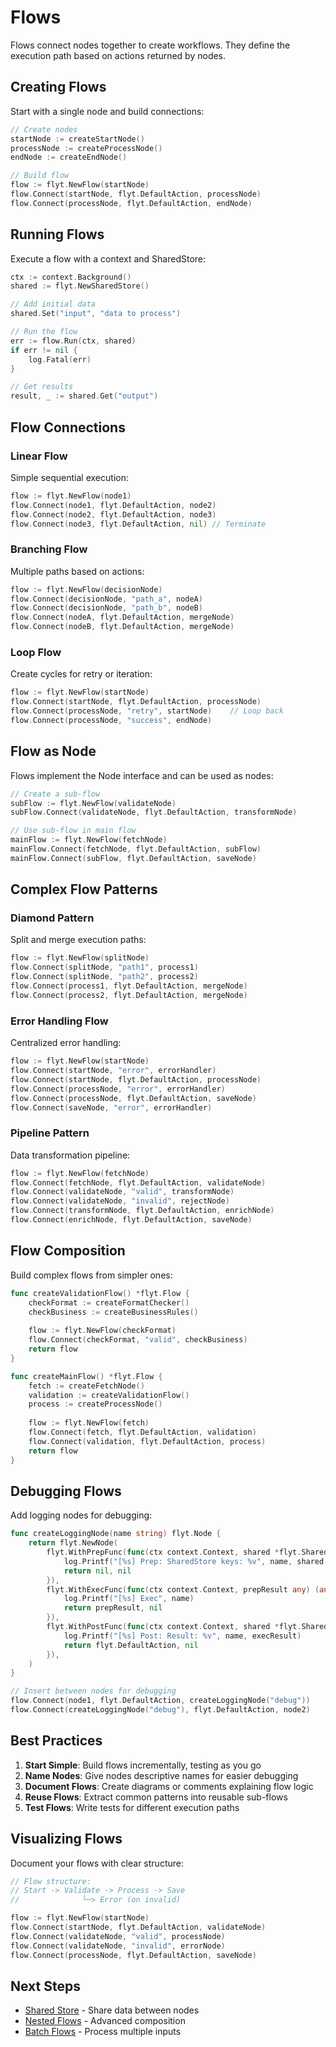 # Flows

Flows connect nodes together to create workflows. They define the execution path based on actions returned by nodes.

## Creating Flows

Start with a single node and build connections:

```go
// Create nodes
startNode := createStartNode()
processNode := createProcessNode()
endNode := createEndNode()

// Build flow
flow := flyt.NewFlow(startNode)
flow.Connect(startNode, flyt.DefaultAction, processNode)
flow.Connect(processNode, flyt.DefaultAction, endNode)
```

## Running Flows

Execute a flow with a context and SharedStore:

```go
ctx := context.Background()
shared := flyt.NewSharedStore()

// Add initial data
shared.Set("input", "data to process")

// Run the flow
err := flow.Run(ctx, shared)
if err != nil {
    log.Fatal(err)
}

// Get results
result, _ := shared.Get("output")
```

## Flow Connections

### Linear Flow

Simple sequential execution:

```go
flow := flyt.NewFlow(node1)
flow.Connect(node1, flyt.DefaultAction, node2)
flow.Connect(node2, flyt.DefaultAction, node3)
flow.Connect(node3, flyt.DefaultAction, nil) // Terminate
```

### Branching Flow

Multiple paths based on actions:

```go
flow := flyt.NewFlow(decisionNode)
flow.Connect(decisionNode, "path_a", nodeA)
flow.Connect(decisionNode, "path_b", nodeB)
flow.Connect(nodeA, flyt.DefaultAction, mergeNode)
flow.Connect(nodeB, flyt.DefaultAction, mergeNode)
```

### Loop Flow

Create cycles for retry or iteration:

```go
flow := flyt.NewFlow(startNode)
flow.Connect(startNode, flyt.DefaultAction, processNode)
flow.Connect(processNode, "retry", startNode)    // Loop back
flow.Connect(processNode, "success", endNode)
```

## Flow as Node

Flows implement the Node interface and can be used as nodes:

```go
// Create a sub-flow
subFlow := flyt.NewFlow(validateNode)
subFlow.Connect(validateNode, flyt.DefaultAction, transformNode)

// Use sub-flow in main flow
mainFlow := flyt.NewFlow(fetchNode)
mainFlow.Connect(fetchNode, flyt.DefaultAction, subFlow)
mainFlow.Connect(subFlow, flyt.DefaultAction, saveNode)
```

## Complex Flow Patterns

### Diamond Pattern

Split and merge execution paths:

```go
flow := flyt.NewFlow(splitNode)
flow.Connect(splitNode, "path1", process1)
flow.Connect(splitNode, "path2", process2)
flow.Connect(process1, flyt.DefaultAction, mergeNode)
flow.Connect(process2, flyt.DefaultAction, mergeNode)
```

### Error Handling Flow

Centralized error handling:

```go
flow := flyt.NewFlow(startNode)
flow.Connect(startNode, "error", errorHandler)
flow.Connect(startNode, flyt.DefaultAction, processNode)
flow.Connect(processNode, "error", errorHandler)
flow.Connect(processNode, flyt.DefaultAction, saveNode)
flow.Connect(saveNode, "error", errorHandler)
```

### Pipeline Pattern

Data transformation pipeline:

```go
flow := flyt.NewFlow(fetchNode)
flow.Connect(fetchNode, flyt.DefaultAction, validateNode)
flow.Connect(validateNode, "valid", transformNode)
flow.Connect(validateNode, "invalid", rejectNode)
flow.Connect(transformNode, flyt.DefaultAction, enrichNode)
flow.Connect(enrichNode, flyt.DefaultAction, saveNode)
```

## Flow Composition

Build complex flows from simpler ones:

```go
func createValidationFlow() *flyt.Flow {
    checkFormat := createFormatChecker()
    checkBusiness := createBusinessRules()
    
    flow := flyt.NewFlow(checkFormat)
    flow.Connect(checkFormat, "valid", checkBusiness)
    return flow
}

func createMainFlow() *flyt.Flow {
    fetch := createFetchNode()
    validation := createValidationFlow()
    process := createProcessNode()
    
    flow := flyt.NewFlow(fetch)
    flow.Connect(fetch, flyt.DefaultAction, validation)
    flow.Connect(validation, flyt.DefaultAction, process)
    return flow
}
```

## Debugging Flows

Add logging nodes for debugging:

```go
func createLoggingNode(name string) flyt.Node {
    return flyt.NewNode(
        flyt.WithPrepFunc(func(ctx context.Context, shared *flyt.SharedStore) (any, error) {
            log.Printf("[%s] Prep: SharedStore keys: %v", name, shared.GetAll())
            return nil, nil
        }),
        flyt.WithExecFunc(func(ctx context.Context, prepResult any) (any, error) {
            log.Printf("[%s] Exec", name)
            return prepResult, nil
        }),
        flyt.WithPostFunc(func(ctx context.Context, shared *flyt.SharedStore, prepResult, execResult any) (flyt.Action, error) {
            log.Printf("[%s] Post: Result: %v", name, execResult)
            return flyt.DefaultAction, nil
        }),
    )
}

// Insert between nodes for debugging
flow.Connect(node1, flyt.DefaultAction, createLoggingNode("debug"))
flow.Connect(createLoggingNode("debug"), flyt.DefaultAction, node2)
```

## Best Practices

1. **Start Simple**: Build flows incrementally, testing as you go
2. **Name Nodes**: Give nodes descriptive names for easier debugging
3. **Document Flows**: Create diagrams or comments explaining flow logic
4. **Reuse Flows**: Extract common patterns into reusable sub-flows
5. **Test Flows**: Write tests for different execution paths

## Visualizing Flows

Document your flows with clear structure:

```go
// Flow structure:
// Start -> Validate -> Process -> Save
//              └─> Error (on invalid)

flow := flyt.NewFlow(startNode)
flow.Connect(startNode, flyt.DefaultAction, validateNode)
flow.Connect(validateNode, "valid", processNode)
flow.Connect(validateNode, "invalid", errorNode)
flow.Connect(processNode, flyt.DefaultAction, saveNode)
```

## Next Steps

- [Shared Store](/concepts/shared-store) - Share data between nodes
- [Nested Flows](/advanced/nested-flows) - Advanced composition
- [Batch Flows](/advanced/batch-flows) - Process multiple inputs